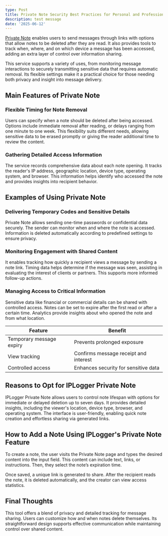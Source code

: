 ```yaml
---
type: Post
title: Private Note Security Best Practices for Personal and Professional Use
description: test message
date: '2025-06-12'
---
```

[Private Note](https://privatenote.co/) enables users to send messages through links with options that allow notes to be deleted after they are read. It also provides tools to track when, where, and on which device a message has been accessed, adding an extra layer of control over information sharing.

This service supports a variety of uses, from monitoring message interactions to securely transmitting sensitive data that requires automatic removal. Its flexible settings make it a practical choice for those needing both privacy and insight into message delivery.

## Main Features of Private Note

### Flexible Timing for Note Removal

Users can specify when a note should be deleted after being accessed. Options include immediate removal after reading, or delays ranging from one minute to one week. This flexibility suits different needs, allowing sensitive data to be erased promptly or giving the reader additional time to review the content.

### Gathering Detailed Access Information

The service records comprehensive data about each note opening. It tracks the reader's IP address, geographic location, device type, operating system, and browser. This information helps identify who accessed the note and provides insights into recipient behavior.

## Examples of Using Private Note

### Delivering Temporary Codes and Sensitive Details

Private Note allows sending one-time passwords or confidential data securely. The sender can monitor when and where the note is accessed. Information is deleted automatically according to predefined settings to ensure privacy.

### Monitoring Engagement with Shared Content

It enables tracking how quickly a recipient views a message by sending a note link. Timing data helps determine if the message was seen, assisting in evaluating the interest of clients or partners. This supports more informed follow-up actions.

### Managing Access to Critical Information

Sensitive data like financial or commercial details can be shared with controlled access. Notes can be set to expire after the first read or after a certain time. Analytics provide insights about who opened the note and from what location.

| Feature                  | Benefit                               |
| ------------------------ | ------------------------------------- |
| Temporary message expiry | Prevents prolonged exposure           |
| View tracking            | Confirms message receipt and interest |
| Controlled access        | Enhances security for sensitive data  |

## Reasons to Opt for IPLogger Private Note

IPLogger Private Note allows users to control note lifespan with options for immediate or delayed deletion up to seven days. It provides detailed insights, including the viewer's location, device type, browser, and operating system. The interface is user-friendly, enabling quick note creation and effortless sharing via generated links.

## How to Add a Note Using IPLogger's Private Note Feature

To create a note, the user visits the Private Note page and types the desired content into the input field. This content can include text, links, or instructions. Then, they select the note’s expiration time.

Once saved, a unique link is generated to share. After the recipient reads the note, it is deleted automatically, and the creator can view access statistics.

## Final Thoughts

This tool offers a blend of privacy and detailed tracking for message sharing. Users can customize how and when notes delete themselves. Its straightforward design supports effective communication while maintaining control over shared content.
